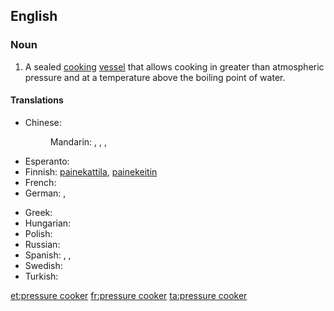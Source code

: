 {{wikipedia|pressure cooking}}
==English==

===Noun===
{{en-noun|sg=[[pressure]] [[cooker]]}}

# {{cookware}} A sealed [[cook|cooking]] [[vessel]] that allows cooking in greater than atmospheric pressure and at a temperature above the boiling point of water.

====Translations====
{{trans-top|cooking vessel}}
* Chinese:
*: Mandarin: {{t|cmn|高壓鍋|sc=Hani}}, {{t|cmn|高压锅|tr=gāoyāguō|sc=Hani}}, {{t|cmn|壓力鍋|sc=Hani}}, {{t|cmn|压力锅|tr=yālìguō|sc=Hani}}
* Esperanto: {{t|eo|premmarmito|xs=Esperanto}}
* Finnish: [[painekattila]], [[painekeitin]]
* French: {{t+|fr|cocotte-minute|f}}
* German: {{t+|de|Dampfkochtopf|m}}, {{t-|de|Schnellkochtopf|m}}
{{trans-mid}}
* Greek: {{t-|el|χύτρα ταχύτητας|f|tr=khítra takhítitas}}
* Hungarian: {{t|hu|kukta}}
* Polish: {{t|pl|szybkowar|m}}
* Russian: {{t|ru|скороварка|f|dc=Cyrl|tr=skorovárka}}
* Spanish: {{t-|es|marmita|f}},  {{t|es|olla de presión|f}},  {{t|es|olla a presión|f}}
* Swedish: {{t|sv|tryckkokare|c}}
* Turkish: {{t|tr|düdüklü tencere}}
{{trans-bottom}}

[[et:pressure cooker]]
[[fr:pressure cooker]]
[[ta:pressure cooker]]